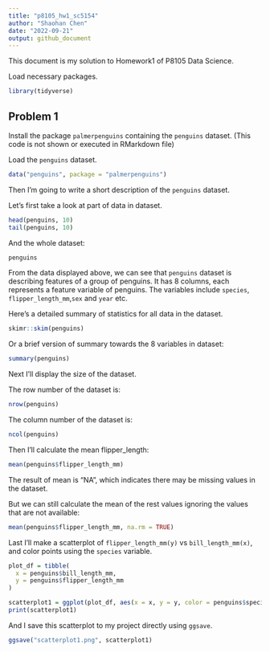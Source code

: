 ```yaml
---
title: "p8105_hw1_sc5154"
author: "Shaohan Chen"
date: "2022-09-21"
output: github_document
---
```


This document is my solution to Homework1 of P8105 Data Science.

Load necessary packages.
```r
library(tidyverse)
```

## Problem 1

Install the package `palmerpenguins` containing the `penguins` dataset. (This code is not  shown or executed in RMarkdown file)

Load the `penguins` dataset.
```r
data("penguins", package = "palmerpenguins")
```

Then I'm going to write a short description of the `penguins` dataset.

Let's first take a look at part of data in dataset.
```r
head(penguins, 10)
tail(penguins, 10)
```

And the whole dataset:
```r
penguins
```

From the data displayed above, we can see that `penguins` dataset is describing features of a group of penguins. It has 8 columns, each represents a feature variable of penguins. The variables include `species`, `flipper_length_mm`,`sex` and `year` etc. 

Here's a detailed summary of statistics for all data in the dataset.
```r
skimr::skim(penguins)
```

Or a brief version of summary towards the 8 variables in dataset:
```r
summary(penguins)
```

Next I'll display the size of the dataset.

The row number of the dataset is:
```r
nrow(penguins)
```

The column number of the dataset is:
```r
ncol(penguins)

```

Then I'll calculate the mean flipper_length:
```r
mean(penguins$flipper_length_mm)
```

The result of mean is "NA", which indicates there may be missing values in the dataset. 

But we can still calculate the mean of the rest values ignoring the values that are not available:
```r
mean(penguins$flipper_length_mm, na.rm = TRUE)
```

Last I'll make a scatterplot of `flipper_length_mm(y)` vs `bill_length_mm(x)`, and color points using the `species` variable.
```r
plot_df = tibble(
  x = penguins$bill_length_mm,
  y = penguins$flipper_length_mm
)

scatterplot1 = ggplot(plot_df, aes(x = x, y = y, color = penguins$species)) + geom_point()
print(scatterplot1)
```

And I save this scatterplot to my project directly using `ggsave`.
```r
ggsave("scatterplot1.png", scatterplot1)
```
